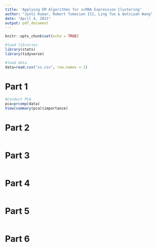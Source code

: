 ```yaml
---
title: 'Applying EM Algorithms for scRNA Expression Clustering'
author: "Jyoti Kumar, Robert Tumasian III, Ling Tuo & Qetsiyah Wang"
date: "April 4, 2021"
output: pdf_document
---
```


```r
knitr::opts_chunk$set(echo = TRUE)

#load libraries
library(stats)
library(tidyverse)

#load data
data=read.csv("ss.csv", row.names = 1)
```

# Part 1

```r
#Conduct PCA
pca=prcomp(data)
View(summary(pca)$importance)
```

# Part 2

```r

```

# Part 3

```r

```

# Part 4

```r

```

# Part 5

```r

```

# Part 6

```r

```

